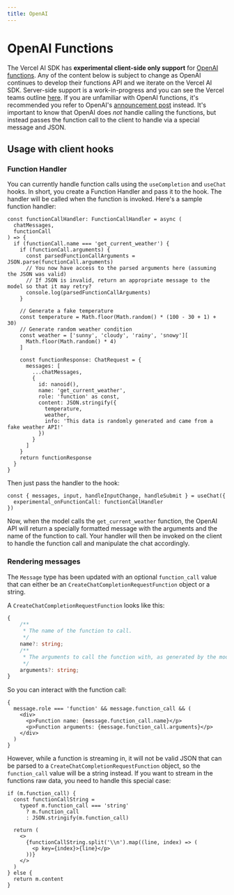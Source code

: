```yaml
---
title: OpenAI
---
```



# OpenAI Functions

The Vercel AI SDK has **experimental client-side only support** for [OpenAI functions](https://openai.com/blog/function-calling-and-other-api-updates).
Any of the content below is subject to change as OpenAI continues to develop their functions API and we iterate on the Vercel AI SDK.
Server-side support is a work-in-progress and you can see the Vercel teams outline [here](https://twitter.com/jaredpalmer/status/1673350963191508993).
If you are unfamiliar with OpenAI functions, it's recommended you refer to OpenAI's [announcement post](https://openai.com/blog/function-calling-and-other-api-updates) instead.
It's important to know that OpenAI does _not_ handle calling the functions, but instead passes the function call to the client to handle via a special message and JSON.

## Usage with client hooks

### Function Handler

You can currently handle function calls using the `useCompletion` and `useChat` hooks. In short, you create a Function Handler and pass it to the hook.
The handler will be called when the function is invoked. Here's a sample function handler:

```tsx
const functionCallHandler: FunctionCallHandler = async (
  chatMessages,
  functionCall
) => {
  if (functionCall.name === 'get_current_weather') {
    if (functionCall.arguments) {
      const parsedFunctionCallArguments = JSON.parse(functionCall.arguments)
      // You now have access to the parsed arguments here (assuming the JSON was valid)
      // If JSON is invalid, return an appropriate message to the model so that it may retry?
      console.log(parsedFunctionCallArguments)
    }

    // Generate a fake temperature
    const temperature = Math.floor(Math.random() * (100 - 30 + 1) + 30)
    // Generate random weather condition
    const weather = ['sunny', 'cloudy', 'rainy', 'snowy'][
      Math.floor(Math.random() * 4)
    ]

    const functionResponse: ChatRequest = {
      messages: [
        ...chatMessages,
        {
          id: nanoid(),
          name: 'get_current_weather',
          role: 'function' as const,
          content: JSON.stringify({
            temperature,
            weather,
            info: 'This data is randomly generated and came from a fake weather API!'
          })
        }
      ]
    }
    return functionResponse
  }
}
```

Then just pass the handler to the hook:

```tsx
const { messages, input, handleInputChange, handleSubmit } = useChat({
  experimental_onFunctionCall: functionCallHandler
})
```

Now, when the model calls the `get_current_weather` function, the OpenAI API will return a specially formatted message with the arguments and the name of the function to call.
Your handler will then be invoked on the client to handle the function call and manipulate the chat accordingly.

### Rendering messages

The `Message` type has been updated with an optional `function_call` value that can either be an `CreateChatCompletionRequestFunction` object or a string.

A `CreateChatCompletionRequestFunction` looks like this:

```typescript
{
    /**
     * The name of the function to call.
     */
    name?: string;
    /**
     * The arguments to call the function with, as generated by the model in JSON format. Note that the model does not always generate valid JSON, and may hallucinate parameters not defined by your function schema. Validate the arguments in your code before calling your function.
     */
    arguments?: string;
}
```

So you can interact with the function call:

```tsx
{
  message.role === 'function' && message.function_call && (
    <div>
      <p>Function name: {message.function_call.name}</p>
      <p>Function arguments: {message.function_call.arguments}</p>
    </div>
  )
}
```

However, while a function is streaming in, it will not be valid JSON that can be parsed to a `CreateChatCompletionRequestFunction` object, so the `function_call` value will be a string instead.
If you want to stream in the functions raw data, you need to handle this special case:

```tsx
if (m.function_call) {
  const functionCallString =
    typeof m.function_call === 'string'
      ? m.function_call
      : JSON.stringify(m.function_call)

  return (
    <>
      {functionCallString.split('\\n').map((line, index) => (
        <p key={index}>{line}</p>
      ))}
    </>
  )
} else {
  return m.content
}
```
